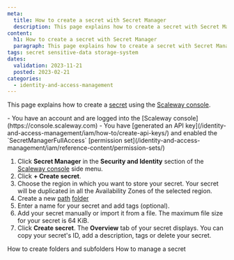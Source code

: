 ```yaml
---
meta:
  title: How to create a secret with Secret Manager
  description: This page explains how to create a secret with Secret Manager
content:
  h1: How to create a secret with Secret Manager
  paragraph: This page explains how to create a secret with Secret Manager
tags: secret sensitive-data storage-system
dates:
  validation: 2023-11-21
  posted: 2023-02-21
categories:
  - identity-and-access-management
---
```


This page explains how to create a [secret](/identity-and-access-management/secret-manager/concepts/#secret) using the [Scaleway console](https://console.scaleway.com).

<Macro id="iam-requirements" />

<Message type="requirement">
  - You have an account and are logged into the [Scaleway console](https://console.scaleway.com)
  - You have [generated an API key](/identity-and-access-management/iam/how-to/create-api-keys/) and enabled the `SecretManagerFullAccess` [permission set](/identity-and-access-management/iam/reference-content/permission-sets/)
</Message>

1. Click **Secret Manager** in the **Security and Identity** section of the [Scaleway console](https://console.scaleway.com/) side menu.
2. Click **+ Create secret**.
3. Choose the region in which you want to store your secret.
    <Message type="note">
     Your secret will be duplicated in all the Availability Zones of the selected region.
    </Message>
4. Create a new [path](/identity-and-access-management/secret-manager/concepts/#path)  [folder](/identity-and-access-management/secret-manager/concepts/#folder)
5. Enter a name for your secret and add tags (optional).
6. Add your secret manually or import it from a file.
    <Message type="note">
     The maximum file size for your secret is 64 KiB.
    </Message>
7. Click **Create secret**. The **Overview** tab of your secret displays. You can copy your secret's ID, add a description, tags or delete your secret.


<Navigation title="See Also">
  <PreviousButton to="/identity-and-access-management/secret-manager/how-to/create-folder/">How to create folders and subfolders</PreviousButton>
  <NextButton to="/identity-and-access-management/secret-manager/how-to/manage-secret/">How to manage a secret</NextButton>
</Navigation>